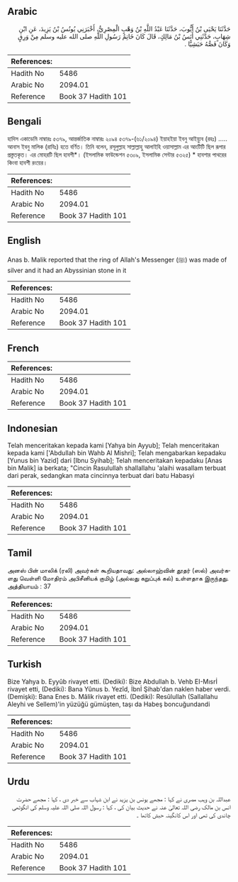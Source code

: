 ## Arabic


<div dir="rtl" lang="ar" style={{fontSize:'larger',backgroundColor:'#f8f9fa',padding:20}}>
حَدَّثَنَا يَحْيَى بْنُ أَيُّوبَ، حَدَّثَنَا عَبْدُ اللَّهِ بْنُ وَهْبٍ الْمِصْرِيُّ، أَخْبَرَنِي يُونُسُ بْنُ يَزِيدَ، عَنِ ابْنِ شِهَابٍ، حَدَّثَنِي أَنَسُ بْنُ مَالِكٍ، قَالَ كَانَ خَاتِمُ رَسُولِ اللَّهِ صلى الله عليه وسلم مِنْ وَرِقٍ وَكَانَ فَصُّهُ حَبَشِيًّا ‏.‏
</div>
<div style={{backgroundColor:'#f8f9fa',padding:20, marginBottom: 10}}><table> <thead> <tr> <th>References:</th> <th></th> </tr> </thead> <tbody><tr><td>Hadith No</td><td>5486</td></tr><tr><td>Arabic No</td><td>2094.01</td></tr><tr><td>Reference</td><td>Book 37 Hadith 101</td></tr></tbody></table></div>

## Bengali


<div dir="ltr" lang="bn" style={{fontSize:'larger',backgroundColor:'#f8f9fa',padding:20}}>
হাদিস একাডেমি নাম্বারঃ ৫৩৭৯, আন্তর্জাতিক নাম্বারঃ ২০৯৪ ৫৩৭৯-(৬১/২০৯৪) ইয়াহইয়া ইবনু আইয়্যুব (রহঃ) ..... আনাস ইবনু মালিক (রাযিঃ) হতে বর্ণিত। তিনি বলেন, রসূলুল্লাহ সাল্লাল্লাহু আলাইহি ওয়াসাল্লাম এর আংটিটি ছিল রূপার প্রস্তুতকৃত। এর মোহরটি ছিল হাবশী*। (ইসলামিক ফাউন্ডেশন ৫৩০৯, ইসলামিক সেন্টার ৫৩২৫) * হাবশার পাথরের কিংবা হাবশী রংয়ের।
</div>
<div style={{backgroundColor:'#f8f9fa',padding:20, marginBottom: 10}}><table> <thead> <tr> <th>References:</th> <th></th> </tr> </thead> <tbody><tr><td>Hadith No</td><td>5486</td></tr><tr><td>Arabic No</td><td>2094.01</td></tr><tr><td>Reference</td><td>Book 37 Hadith 101</td></tr></tbody></table></div>

## English


<div dir="ltr" lang="en" style={{fontSize:'larger',backgroundColor:'#f8f9fa',padding:20}}>
Anas b. Malik reported that the ring of Allah's Messenger (ﷺ) was made of silver and it had an Abyssinian stone in it
</div>
<div style={{backgroundColor:'#f8f9fa',padding:20, marginBottom: 10}}><table> <thead> <tr> <th>References:</th> <th></th> </tr> </thead> <tbody><tr><td>Hadith No</td><td>5486</td></tr><tr><td>Arabic No</td><td>2094.01</td></tr><tr><td>Reference</td><td>Book 37 Hadith 101</td></tr></tbody></table></div>

## French


<div dir="ltr" lang="fr" style={{fontSize:'larger',backgroundColor:'#f8f9fa',padding:20}}>

</div>
<div style={{backgroundColor:'#f8f9fa',padding:20, marginBottom: 10}}><table> <thead> <tr> <th>References:</th> <th></th> </tr> </thead> <tbody><tr><td>Hadith No</td><td>5486</td></tr><tr><td>Arabic No</td><td>2094.01</td></tr><tr><td>Reference</td><td>Book 37 Hadith 101</td></tr></tbody></table></div>

## Indonesian


<div dir="ltr" lang="id" style={{fontSize:'larger',backgroundColor:'#f8f9fa',padding:20}}>
Telah menceritakan kepada kami [Yahya bin Ayyub]; Telah menceritakan kepada kami ['Abdullah bin Wahb Al Mishri]; Telah mengabarkan kepadaku [Yunus bin Yazid] dari [Ibnu Syihab]; Telah menceritakan kepadaku [Anas bin Malik] ia berkata; "Cincin Rasulullah shallallahu 'alaihi wasallam terbuat dari perak, sedangkan mata cincinnya terbuat dari batu Habasyi
</div>
<div style={{backgroundColor:'#f8f9fa',padding:20, marginBottom: 10}}><table> <thead> <tr> <th>References:</th> <th></th> </tr> </thead> <tbody><tr><td>Hadith No</td><td>5486</td></tr><tr><td>Arabic No</td><td>2094.01</td></tr><tr><td>Reference</td><td>Book 37 Hadith 101</td></tr></tbody></table></div>

## Tamil


<div dir="ltr" lang="ta" style={{fontSize:'larger',backgroundColor:'#f8f9fa',padding:20}}>
அனஸ் பின் மாலிக் (ரலி) அவர்கள் கூறியதாவது: அல்லாஹ்வின் தூதர் (ஸல்) அவர்களது வெள்ளி மோதிரம் அபிசீனியக் குமிழ் (அல்லது கறுப்புக் கல்) உள்ளதாக இருந்தது. அத்தியாயம் : 37
</div>
<div style={{backgroundColor:'#f8f9fa',padding:20, marginBottom: 10}}><table> <thead> <tr> <th>References:</th> <th></th> </tr> </thead> <tbody><tr><td>Hadith No</td><td>5486</td></tr><tr><td>Arabic No</td><td>2094.01</td></tr><tr><td>Reference</td><td>Book 37 Hadith 101</td></tr></tbody></table></div>

## Turkish


<div dir="ltr" lang="tr" style={{fontSize:'larger',backgroundColor:'#f8f9fa',padding:20}}>
Bize Yahya b. Eyyûb rivayet etti. (Dediki): Bize Abdullah b. Vehb EI-Mısrİ rivayet etti, (Dediki): Bana Yûnus b. Yezîd, İbnİ Şihab'dan naklen haber verdi. (Demişki): Bana Enes b. Mâlik rivayet etti. (Dediki): Resûlullah (Sallallahu Aleyhi ve Sellem)'in yüzüğü gümüşten, taşı da Habeş boncuğundandi
</div>
<div style={{backgroundColor:'#f8f9fa',padding:20, marginBottom: 10}}><table> <thead> <tr> <th>References:</th> <th></th> </tr> </thead> <tbody><tr><td>Hadith No</td><td>5486</td></tr><tr><td>Arabic No</td><td>2094.01</td></tr><tr><td>Reference</td><td>Book 37 Hadith 101</td></tr></tbody></table></div>

## Urdu


<div dir="rtl" lang="ur" style={{fontSize:'larger',backgroundColor:'#f8f9fa',padding:20}}>
عبداللہ بن وہب مصری نے کہا : مجھے یونس بن یزید نے ابن شہاب سے خبر دی ، کہا : مجھے حضرت انس بن مالک رضی اللہ تعالیٰ عنہ نے حدیث بیان کی ، کہا : رسول اللہ صلی اللہ علیہ وسلم کی انگوٹھی چاندی کی تھی اور اس کانگینہ حبش کاتھا ۔
</div>
<div style={{backgroundColor:'#f8f9fa',padding:20, marginBottom: 10}}><table> <thead> <tr> <th>References:</th> <th></th> </tr> </thead> <tbody><tr><td>Hadith No</td><td>5486</td></tr><tr><td>Arabic No</td><td>2094.01</td></tr><tr><td>Reference</td><td>Book 37 Hadith 101</td></tr></tbody></table></div>